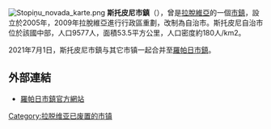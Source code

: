 [[File:Stopiņu_novada_karte.png|right]]
'''斯托皮尼市鎮'''（{{lang-lv|Stopiņu novads}}），曾是[[拉脫維亞|拉脫維亞]]的一個[[拉脫維亞行政區劃|市鎮]]，設立於2005年，2009年拉脫維亞進行行政區重劃，改制為自治市。斯托皮尼自治市位於該國中部，人口9577人，面積53.5平方公里，人口密度約180人/km2。

2021年7月1日，斯托皮尼市鎮与其它市镇一起合并至[[羅帕日市鎮|羅帕日市鎮]]。

==外部連結==
* [https://ropazi.lv/ 羅帕日市鎮官方網站] {{Wayback|url=https://ropazi.lv/ |date=20210805131225 }} {{lv}}

{{Latvia-geo-stub}}
[[Category:拉脱维亚已废置的市镇|Category:拉脱维亚已废置的市镇]]